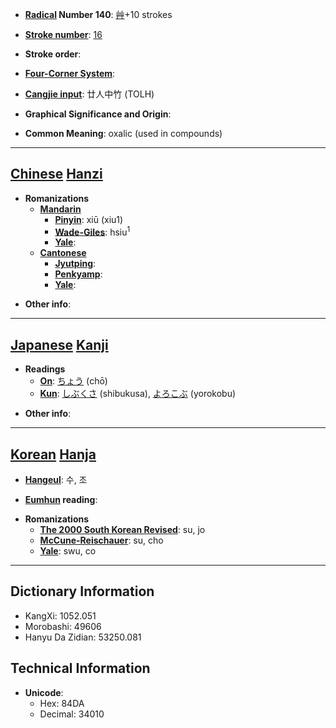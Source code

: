 * '''[[Wiktionary:Chinese radical index| Radical]] Number 140''': [[Wiktionary:Chinese radical index 艸|艸]]+10 strokes

* '''[[Wiktionary:Chinese total strokes index|Stroke number]]''': [[Wiktionary:Chinese total strokes index 16|16]]

* '''Stroke order''': 

* '''[[Wiktionary:Chinese four corner index|Four-Corner System]]''': 

* '''[[Wiktionary:Chinese Cangjie index|Cangjie input]]''': 廿人中竹 (TOLH)

* '''Graphical Significance and Origin''': 

* '''Common Meaning''': oxalic (used in compounds)

----

== [[Chinese]] [[Hanzi]] ==

* '''Romanizations'''
** '''[[Mandarin]]'''
*** '''[[Pinyin]]''': xiū (xiu1)
*** '''[[Wade-Giles]]''': hsiu<sup>1</sup>
*** '''[[Yale]]''': 
** '''[[Cantonese]]'''
*** '''[[Jyutping]]''':
*** '''[[Penkyamp]]''': 
*** '''[[Yale]]''': 

* '''Other info''': 

----

== [[Japanese]] [[Kanji]] ==

* '''Readings'''
** '''[[On]]''': [[ちょう]] (chō)
** '''[[Kun]]''': [[しぶくさ]] (shibukusa), [[よろこぶ]] (yorokobu)

* '''Other info''':  

----

== [[Korean]] [[Hanja]] ==

* '''[[Hangeul]]''': 수, 조

* '''[[Eumhun]] reading''': 

* '''Romanizations'''
** '''[[The 2000 South Korean Revised Romanization|The 2000 South Korean Revised]]''': su, jo
** '''[[McCune-Reischauer]]''': su, cho
** '''[[Yale]]''': swu, co

----

== Dictionary Information ==

* KangXi: 1052.051
* Morobashi: 49606
* Hanyu Da Zidian: 53250.081

== Technical Information ==

* '''Unicode''':
** Hex: 84DA
** Decimal: 34010